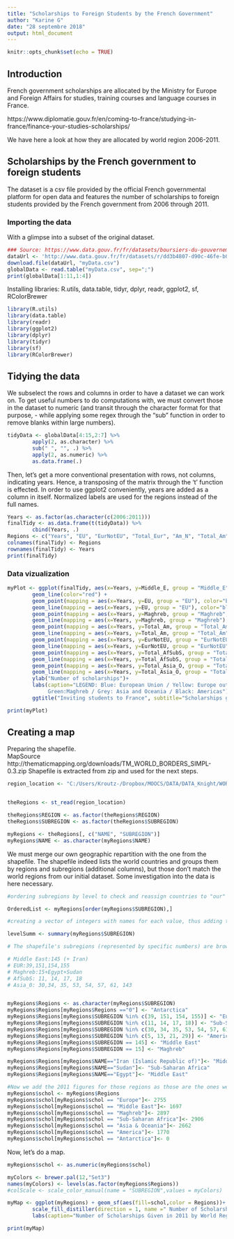 ```yaml
---
title: "Scholarships to Foreign Students by the French Government"
author: "Karine G"
date: "28 septembre 2018"
output: html_document
---
```


```r
knitr::opts_chunk$set(echo = TRUE)
```

## Introduction

French government scholarships are allocated by the Ministry for Europe and Foreign Affairs for studies, training courses and language courses in France. 

https://www.diplomatie.gouv.fr/en/coming-to-france/studying-in-france/finance-your-studies-scholarships/

We have here a look at how they are allocated by world region 2006-2011.

## Scholarships by the French government to foreign students


The dataset is a csv file provided by the official French governmental platform for open data and features the number of scholarships to foreign students provided by the French government from 2006 through 2011. 

### Importing the data 

With a glimpse into a subset of the original dataset.

```r
### Source: https://www.data.gouv.fr/fr/datasets/boursiers-du-gouvernement-francais/#_ 
dataUrl <- 'http://www.data.gouv.fr/fr/datasets/r/dd3b4807-d90c-46fe-b03a-2ad250db979f'
download.file(dataUrl, "myData.csv")
globalData <- read.table("myData.csv", sep=";")
print(globalData[1:11,1:4])
```

Installing libraries: R.utils, data.table, tidyr, dplyr, readr, ggplot2, sf, RColorBrewer

```r
library(R.utils)
library(data.table)
library(readr)
library(ggplot2)
library(dplyr)
library(tidyr)
library(sf)
library(RColorBrewer)
```

## Tidying the data
We subselect the rows and columns in order to have a dataset we can work on. To get useful numbers to do computations with, we must convert those in the dataset to numeric (and transit through the character format for that purpose, - while applying some regex through the "sub" function in order to remove blanks within large numbers).

```r
tidyData <- globalData[4:15,2:7] %>% 
        apply(2, as.character) %>% 
        sub(" ", "", .) %>% 
        apply(2, as.numeric) %>%
        as.data.frame(.)
```

Then, let's get a more conventional presentation with rows, not columns, indicating years. Hence, a transposing of the matrix through the 't' function is effected. In order to use ggplot2 conveniently, years are added as a column in itself. Normalized labels are used for the regions instead of the full names.

```r

Years <- as.factor(as.character(c(2006:2011)))
finalTidy <- as.data.frame(t(tidyData)) %>% 
        cbind(Years, .)
Regions <- c("Years", "EU", "EurNotEU", "Total_Eur", "Am_N", "Total_Am", "Total_Asia_O", "Middle_E", "AfSubS_F", "AfSubS_nF","Total_AfSubS", "Maghreb", "Total_Ge")
colnames(finalTidy) <- Regions
rownames(finalTidy) <- Years
print(finalTidy)
```

### Data vizualization

```r

myPlot <- ggplot(finalTidy, aes(x=Years, y=Middle_E, group = "Middle_E")) + geom_point(color="red") + 
        geom_line(color="red") +
        geom_point(mapping = aes(x=Years, y=EU, group = "EU"), color="blue") + 
        geom_line(mapping = aes(x=Years, y=EU, group = "EU"), color="blue") +
        geom_point(mapping = aes(x=Years, y=Maghreb, group = "Maghreb", color="Maghreb"), color="green") + 
        geom_line(mapping = aes(x=Years, y=Maghreb, group = "Maghreb"), color="green") +
        geom_point(mapping = aes(x=Years, y=Total_Am, group = "Total_Am"), color="black") + 
        geom_line(mapping = aes(x=Years, y=Total_Am, group = "Total_Am"), color="black")+
        geom_point(mapping = aes(x=Years, y=EurNotEU, group = "EurNotEU"), color="yellow") + 
        geom_line(mapping = aes(x=Years, y=EurNotEU, group = "EurNotEU"), color="yellow") +
        geom_point(mapping = aes(x=Years, y=Total_AfSubS, group = "Total_AfSubS"), color="orange") + 
        geom_line(mapping = aes(x=Years, y=Total_AfSubS, group = "Total_AfSubS"), color="orange") +
        geom_point(mapping = aes(x=Years, y=Total_Asia_O, group = "Total_Asia_O"), color="grey") + 
        geom_line(mapping = aes(x=Years, y=Total_Asia_O, group = "Total_Asia_O"), color="grey") +
        ylab("Number of scholarships")+
        labs(caption="LEGEND: Blue: European Union / Yellow: Europe outside the EU / Orange: Subsaharian Africa / 
             Green:Maghreb / Grey: Asia and Oceania / Black: Americas")+
        ggtitle("Inviting students to France", subtitle="Scholarships given by the French government to foreign students 2006-2011") 

print(myPlot)

```


## Creating a map

Preparing the shapefile.  
MapSource http://thematicmapping.org/downloads/TM_WORLD_BORDERS_SIMPL-0.3.zip 
Shapefile is extracted from zip and used for the next steps.


``` r


region_location <- "C:/Users/Kroutz-/Dropbox/MOOCS/DATA/DATA_Knight/WORLD_SIMPL/TM_WORLD_BORDERS_SIMPL-0.3.shp"


theRegions <- st_read(region_location)

theRegions$REGION <- as.factor(theRegions$REGION)
theRegions$SUBREGION <- as.factor(theRegions$SUBREGION)

myRegions <- theRegions[, c("NAME", "SUBREGION")]
myRegions$NAME <- as.character(myRegions$NAME)


```` 

We must merge our own geographic repartition with the one from the shapefile. The shapefile indeed lists the world countries and groups them by regions and subregions (additional columns), but those don't match the world regions from our initial dataset. Some investigation into the data is here necessary.

```r

#ordering subregions by level to check and reassign countries to "our" subregions as second step

OrderedList <- myRegions[order(myRegions$SUBREGION),]

#creating a vector of integers with names for each value, thus adding the number of occurences to each subregion number (here "names").

levelSumm <- summary(myRegions$SUBREGION)

# The shapefile's subregions (represented by specific numbers) are browsed through and reassigned to our #own categories (some countries have to be extracted from their "subregion" and individually reassigned). Here what is to be done:

# Middle East:145 (+ Iran) 
# EUR:39,151,154,155
# Maghreb:15+Egypt+Sudan
# AfSubS: 11, 14, 17, 18
# Asia_0: 30,34, 35, 53, 54, 57, 61, 143


myRegions$Regions <- as.character(myRegions$SUBREGION)
myRegions$Regions[myRegions$Regions =="0"] <- "Antarctica"
myRegions$Regions[myRegions$SUBREGION %in% c(39, 151, 154, 155)] <- "Europe"
myRegions$Regions[myRegions$SUBREGION %in% c(11, 14, 17, 18)] <- "Sub-Saharan Africa"
myRegions$Regions[myRegions$SUBREGION %in% c(30, 34, 35, 53, 54, 57, 61, 143)] <- "Asia & Oceania"
myRegions$Regions[myRegions$SUBREGION %in% c(5, 13, 21, 29)] <- "America"
myRegions$Regions[myRegions$SUBREGION == 145] <- "Middle East"
myRegions$Regions[myRegions$SUBREGION == 15] <- "Maghreb"

myRegions$Regions[myRegions$NAME=="Iran (Islamic Republic of)"]<- "Middle East"
myRegions$Regions[myRegions$NAME=="Sudan"]<- "Sub-Saharan Africa"
myRegions$Regions[myRegions$NAME=="Egypt"]<- "Middle East"

#Now we add the 2011 figures for those regions as those are the ones we want to map.
myRegions$schol <- myRegions$Regions
myRegions$schol[myRegions$schol == "Europe"]<- 2755
myRegions$schol[myRegions$schol == "Middle East"]<- 1697
myRegions$schol[myRegions$schol == "Maghreb"]<- 2897
myRegions$schol[myRegions$schol == "Sub-Saharan Africa"]<- 2906
myRegions$schol[myRegions$schol == "Asia & Oceania"]<- 2662
myRegions$schol[myRegions$schol == "America"]<- 1770
myRegions$schol[myRegions$schol == "Antarctica"]<- 0

```

Now, let's do a map.

```r

myRegions$schol <- as.numeric(myRegions$schol)

myColors <- brewer.pal(12,"Set3") 
names(myColors) <- levels(as.factor(myRegions$Regions))
#colScale <- scale_color_manual(name = "SUBREGION",values = myColors)

myMap <- ggplot(myRegions) + geom_sf(aes(fill=schol,color = Regions))+
        scale_fill_distiller(direction = 1, name =" Number of Scholarships", palette="Oranges")+
        labs(caption="Number of Scholarships Given in 2011 by World Region", subtitle="Scholarships to Foreign Students by the French Government")

print(myMap)

````
